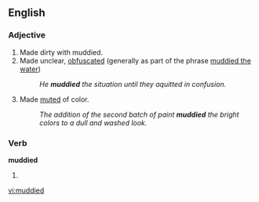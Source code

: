 ==English==

===Adjective===
{{en-adj}}

#Made dirty with muddied.
#Made unclear, [[obfuscated]] (generally as part of the phrase [[muddied the water]])
#:''He '''muddied''' the situation until they aquitted in confusion.''
#Made [[muted]] of color.
#:''The addition of the second batch of paint '''muddied''' the bright colors to a dull and washed look.''

===Verb===
'''muddied'''

# {{past of|[[muddy]]}}

[[vi:muddied]]